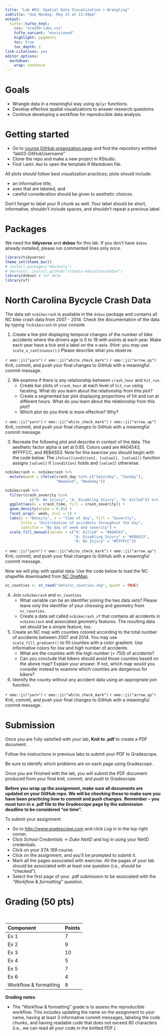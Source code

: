 ```yaml
---
title: "Lab #03: Spatial Data Visualization + Wrangling"
subtitle: "due Monday, May 23 at 11:59pm"
output: 
  tufte::tufte_html:
    css: "sta199-labs.css"
    tufte_variant: "envisioned"
    highlight: pygments
    toc: true
    toc_depth: 1
link-citations: yes
editor_options: 
  markdown: 
    wrap: sentence
---
```


# Goals

- Wrangle data in a meaningful way using `dplyr` functions.
- Develop effective spatial visualizations to answer research questions.
- Continue developing a workflow for reproducible data analysis.

# Getting started

- Go to [course GitHub organization page](https://github.com/sta199-summer22) and find the repository entitled "lab03-GitHubUsername"
- Clone the repo and make a new project in RStudio. 
- Find `lab03.Rmd` to open the template R Markdown file. 

All plots should follow best visualization practices; plots should include:

- an informative title, 
- axes that are labeled, and 
- careful consideration should be given to aesthetic choices.

Don’t forget to label your R chunk as well. Your label should be short, informative, shouldn’t include spaces, and shouldn’t repeat a previous label.

# Packages 

We need the **tidyverse** and **dsbox** for this lab. If you don't have `dsbox` already installed, please run commented lines only *once*. 

```r
library(tidyverse)
theme_set(theme_bw())
# install.packages("devtools")
# devtools::install_github("rstudio-education/dsbox")
library(dsbox) # for data 
library(sf)
```

# North Carolina Bycycle Crash Data  

The data set `ncbikecrash` is available in the `dsbox` package and contains all NC bike crash data from 2007 - 2014. Check the documentation of the data by typing `?ncbikecrash` in your console. 

1. Create a line plot displaying temporal changes of the number of bike accidents where the drivers age is 0 to 19 with points at each year. Make each year have a tick and a label on the x-axis. (Hint: you may use `scale_x_continuous()`.) Please describe what you observe. 

::: {.commit}
`r emo::ji("yarn")` `r emo::ji("white_check_mark")` `r emo::ji("arrow_up")` Knit, commit, and push your final changes to GitHub with a meaningful commit message.
:::

2. We examine if there is any relationship between `crash_hour` and `hit_run`. 
    - Create bar plots of `crash_hour` at each level of `hit_run` using faceting. What do you learn about the relationship from this plot?
    - Create a segmented bar plot displaying proportions of hit and run 
    at different hours. What do you learn about the relationship from this plot?
    - Which plot do you think is more effective? Why? 

::: {.commit}
`r emo::ji("yarn")` `r emo::ji("white_check_mark")` `r emo::ji("arrow_up")` Knit, commit, and push your final changes to GitHub with a meaningful commit message.
:::

3. Recreate the following plot and describe in context of the data. The aesthetic factor alpha is set at 0.85. Colors used are #A04543, #FFFFCC, and #EBA553. Note for this exercise you should begin with the code below. The `ifelse([condition], [value1], [value2])` function assigns `[value1]` if `[condition]` holds and `[value2]` otherwise. 

```r
ncbikecrash <- ncbikecrash %>% 
  mutate(week = ifelse(crash_day %in% c("Saturday", "Sunday"), 
                       "Weekend", "Weekday"))
```

```r
ncbikecrash %>% 
  filter(crash_severity %in% 
           c("O: No Injury", "A: Disabling Injury", "K: Killed")) %>% 
  ggplot(aes(x = crash_time, fill = crash_severity)) + 
  geom_density(alpha = 0.85) + 
  facet_wrap(~ week, ncol = 1) + 
  labs(y = "Density", x = "Time of day", fill = "Severity", 
       title = "Distribution of accidents throughout the day", 
       subtitle = "By day of week and severity") +
  scale_fill_manual(values = c("K: Killed" = "#A04543", 
                               "A: Disabling Injury" = "#EBA553", 
                               "O: No Injury" = "#FFFFCC"))
```

::: {.commit}
`r emo::ji("yarn")` `r emo::ji("white_check_mark")` `r emo::ji("arrow_up")` Knit, commit, and push your final changes to GitHub with a meaningful commit message.
:::

Now we will play with spatial data. Use the code below to load the NC shapefile downloaded from [NC OneMap](https://www.nconemap.gov/datasets/NCEM-GIS::north-carolina-state-and-county-boundary-polygons/about). 

```r
nc_counties <- st_read("data/nc_counties.shp", quiet = TRUE) 
```

4. Join `ncbikecrash` and `nc_counties`.
    - What variable can be an identifier joining the two data sets? 
    Please leave only the identifier of your choosing and geometry from `nc_counties`. 
    - Create a data set called `ncbikecrash_sf` that contains 
    all accidents in `ncbikecrash` and associated geometry features.
    The resulting data set should be a simple feature, too. 


5. Create an NC map with counties colored according to the total number of 
accidents between 2007 and 2014. You may use `scale_fill_gradient()` to fill 
counties with a color gradient. Use informative colors for *low* and *high* number of accidents. 
    - What are the counties with the high number ($>$ 750) of accidents? 
    - Can you conclude that bikers should avoid those counties based on the above map? Explain your answer. If not, which map would you consider instead to examine which counties are dangerous for bikers?


6. Identify the county without any accident data using an appropriate join function. 


::: {.commit}
`r emo::ji("yarn")` `r emo::ji("white_check_mark")` `r emo::ji("arrow_up")` Knit, commit, and push your final changes to GitHub with a meaningful commit message.
:::

# Submission

Once you are fully satisfied with your lab, **Knit to .pdf** to create a PDF 
document.

Follow the instructions in previous labs to submit your PDF to Gradescope.

Be sure to identify which problems are on each page using Gradescope.

Once you are finished with the lab, you will submit the PDF document produced from your final *knit, commit, and push* to Gradescope.

**Before you wrap up the assignment, make sure all documents are updated on your GitHub repo. We will be checking these to make sure you have been practicing how to commit and push changes.** **Remember -- you must turn in a .pdf file to the Gradescope page by the submission deadline to be considered "on time".**

To submit your assignment:

-   Go to <http://www.gradescope.com> and click *Log in* in the top right corner.
-   Click *School Credentials* $\rightarrow$ *Duke NetID* and log in using your NetID credentials.
-   Click on your *STA 199* course.
-   Click on the assignment, and you'll be prompted to submit it.
-   Mark all the pages associated with exercise. All the pages of your lab should be associated with at least one question (i.e., should be "checked").
-   Select the first page of your .pdf submission to be associated with the *"Workflow & formatting"* question.

# Grading (50 pts)

<br>

| Component | Points |
|:----------|:-------|
| Ex 1      | 7      |
| Ex 2      | 9      |
| Ex 3      | 10     |
| Ex 4      | 5      |
| Ex 5      | 7      |
| Ex 6      | 4      |
| Workflow & formatting   | 8      |

**Grading notes**:

-   The "Workflow & formatting" grade is to assess the reproducible workflow. This includes updating the name on the assignment to your name, having at least 3 informative commit messages, labeling the code chunks, and having readable code that does not exceed 80 characters (i.e., we can read all your code in the knitted PDF.)